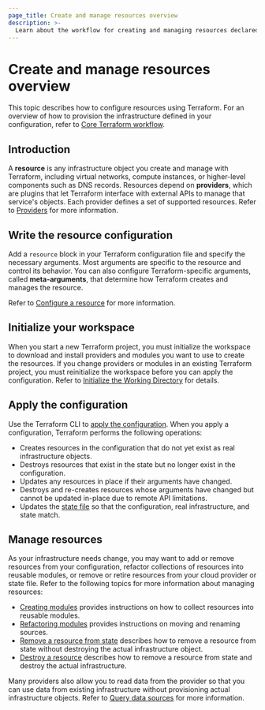 ```yaml
---
page_title: Create and manage resources overview
description: >-
  Learn about the workflow for creating and managing resources declared with the `resource` block in Terraform.
---
```


# Create and manage resources overview

This topic describes how to configure resources using Terraform. For an overview of how to provision the infrastructure defined in your configuration, refer to [Core Terraform workflow](/terraform/intro/core-workflow). 

## Introduction

A **resource** is any infrastructure object you create and manage with Terraform, including virtual networks, compute instances, or higher-level components such as DNS records. Resources depend on **providers**, which are plugins that let Terraform interface with external APIs to manage that service's objects. Each provider defines a set of supported resources. Refer to [Providers](/terraform/language/providers) for more information. 


## Write the resource configuration

Add a `resource` block in your Terraform configuration file and specify the necessary arguments. Most arguments are specific to the resource and control its behavior. You can also configure Terraform-specific arguments, called **meta-arguments**, that determine how Terraform creates and manages the resource.

Refer to [Configure a resource](/terraform/language/resources/configure) for more information.

## Initialize your workspace

When you start a new Terraform project, you must initialize the workspace to download and install providers and modules you want to use to create the resources. If you change providers or modules in an existing Terraform project, you must reinitialize the workspace before you can apply the configuration. Refer to [Initialize the Working Directory](/terraform/cli/init) for details.

## Apply the configuration

Use the Terraform CLI to [apply the configuration](/terraform/cli/commands/apply). When you apply a configuration, Terraform performs the following operations:

- Creates resources in the configuration that do not yet exist as real infrastructure objects.
- Destroys resources that exist in the state but no longer exist in the configuration.
- Updates any resources in place if their arguments have changed.
- Destroys and re-creates resources whose arguments have changed but cannot be updated in-place due to remote API limitations.
- Updates the [state file](/terraform/language/state) so that the configuration, real infrastructure, and state match. 

## Manage resources

As your infrastructure needs change, you may want to add or remove resources from your configuration, refactor collections of resources into reusable modules, or remove or retire resources from your cloud provider or state file. Refer to the following topics for more information about managing resources:

- [Creating modules](/terraform/language/modules/develop) provides instructions on how to collect resources into reusable modules.
- [Refactoring modules](/terraform/language/modules/develop/refactoring) provides instructions on moving and renaming sources. 
- [Remove a resource from state](/terraform/language/state/remove) describes how to remove a resource from state without destroying the actual infrastructure object.
- [Destroy a resource](/terraform/language/resources/destroy) describes how to remove a resource from state and destroy the actual infrastructure.

Many providers also allow you to read data from the provider so that you can use data from existing infrastructure without provisioning actual infrastructure objects. Refer to [Query data sources](/terraform/language/data-sources) for more information.

